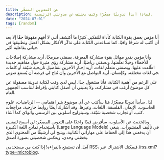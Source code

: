 ```yaml
---
title: عن التدوين المصغّر
description: لماذا أبدأ تدوينًا مصغّرًا وكيف يختلف عن مدونتي الرئيسية.
date: "2024-07-01"
tags: [random]
---
```


أنا مؤمن بعمق بقوة الكتابة كأداة للتفكير. كثيرًا ما أكتشف أنني لا أفهم مفهومًا حقًا إلا بعد أن أكتب له شرحًا وافيًا. كما تساعدني الكتابة على تذكّر الأفكار بشكل أفضل وتطبيقها في حياتي بفاعلية أكبر.

وأنا مؤمن بقدر مماثل بقوة مشاركة المعرفة. بصفتي مبرمجًا، أريد مشاركة إصلاحات للأخطاء وحيلًا تعلّمتها. وبصفتي رياضيًا، أريد مشاركة رؤى مثيرة حول مفاهيم جديدة اطّلعت عليها. وبصفتي متعلّم لغات، أريد إخبار الآخرين بتفاصيل تاريخية شيّقة أو كلمات في لغات مختلفة. وكإنسان، أريد التواصل مع الآخرين وأن تُتاح لي فرصة أن يُسمع صوتي.

على الرغم من أهمية الكتابة، فأنا مشغول جدًا. ليس لدي وقت لكتابة تدوينة مصقولة عن كل موضوع أرغب في مشاركته، ولا يعنيني أن أصقل كتابتي بإفراط لتناسب الجمهور العام.

لذا، سأبدأ تدوينًا مصغّرًا. هنا سأكتب عن أي موضوع يثير اهتمامي — الرياضيات، علوم الحاسوب، الإيمان، الفلسفة، اللغات، وغيرها. وقد أشارك أيضًا روابط خارجية، مراجعات كتب، أو تجارب شخصية شيّقة. وسيتراوح أسلوبي بين الرسمي والودّي كما أشاء.

وبالحديث عن الأسلوب، سأفرض قيدًا واحدًا على التدوين المصغّر: لن أسمح لنفسي باستخدام نماذج اللغة الكبيرة (Large Language Models) في تأليف المنشورات. ينبغي أن يدفعني هذا إلى الحفاظ على مهاراتي الكتابية، ويتيح لي أرشيفًا من المحتوى الذي يخصّني وحدي، ويعكس شخصيتي بصورة أصدق.

آمل أن تستمتع بالقراءة! إذا كنت من مستخدمي RSS، فيمكنك الاشتراك عبر [/rss.xml?type=microblog](https://bengubler.com/rss.xml?type=microblog).